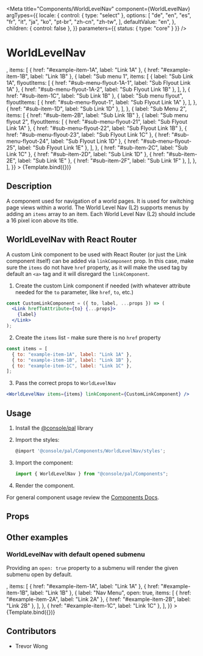 
<Meta
  title="Components/WorldLevelNav"
  component={WorldLevelNav}
  argTypes={{
    locale: {
      control: { type: "select" },
      options: [
        "de",
        "en",
        "es",
        "fr",
        "it",
        "ja",
        "ko",
        "pt-br",
        "zh-cn",
        "zh-tw",
      ],
      defaultValue: "en",
    },
    children: { control: false },
  }}
  parameters={{ status: { type: "core" } }}
/>

# WorldLevelNav


<Canvas>
  <Story
    name="Demo"
    args={{
      title: "Cloud PAL",
      titleHref: "/ibmcloud/pal/components/world-level-nav/code",
      icon: <IbmCloud16 />,
      items: [
        { href: "#example-item-1A", label: "Link 1A" },
        { href: "#example-item-1B", label: "Link 1B" },
        {
          label: "Sub menu 1",
          items: [
            {
              label: "Sub Link 1A",
              flyoutItems: [
                { href: "#sub-menu-flyout-1A-1", label: "Sub Flyout Link 1A" },
                { href: "#sub-menu-flyout-1A-2", label: "Sub Flyout Link 1B" },
              ],
            },
            { href: "#sub-item-1C", label: "Sub Link 1B" },
            {
              label: "Sub menu flyout",
              flyoutItems: [
                { href: "#sub-menu-flyout-1", label: "Sub Flyout Link 1A" },
              ],
            },
            { href: "#sub-item-1D", label: "Sub Link 1D" },
          ],
        },
        {
          label: "Sub Menu 2",
          items: [
            { href: "#sub-item-2B", label: "Sub Link 1B" },
            {
              label: "Sub menu flyout 2",
              flyoutItems: [
                { href: "#sub-menu-flyout-21", label: "Sub Flyout Link 1A" },
                { href: "#sub-menu-flyout-22", label: "Sub Flyout Link 1B" },
                { href: "#sub-menu-flyout-23", label: "Sub Flyout Link 1C" },
                { href: "#sub-menu-flyout-24", label: "Sub Flyout Link 1D" },
                { href: "#sub-menu-flyout-25", label: "Sub Flyout Link 1E" },
              ],
            },
            { href: "#sub-item-2C", label: "Sub Link 1C" },
            { href: "#sub-item-2D", label: "Sub Link 1D" },
            { href: "#sub-item-2E", label: "Sub Link 1E" },
            { href: "#sub-item-2F", label: "Sub Link 1F" },
          ],
        },
      ],
    }}
  >
    {Template.bind({})}
  </Story>
</Canvas>

## Description

A component used for navigation of a world pages. It is used for switching page views within a world. The World Level Nav (L2) supports
menus by adding an `items` array to an item. Each World Level Nav (L2) should include a 16 pixel icon above its title.

## WorldLevelNav with React Router

A custom Link component to be used with React Router (or just the Link component itself) can be added via `linkComponent` prop. In this case, make sure the `items` do not have `href` property, as it will make the used tag by default an `<a>` tag and it will disregard the `linkComponent`.

1.  Create the custom Link component if needed (with whatever attribute needed for the `to` parameter, like `href`, `to`, etc.)

```jsx
const CustomLinkComponent = ({ to, label, ...props }) => (
  <Link hrefToAttribute={to} {...props}>
    {label}
  </Link>
);
```

2.  Create the `items` list - make sure there is no `href` property

```jsx
const items = [
  { to: "example-item-1A", label: "Link 1A" },
  { to: "example-item-1B", label: "Link 1B" },
  { to: "example-item-1C", label: "Link 1C" },
];
```

3.  Pass the correct props to `WorldLevelNav`

```jsx
<WorldLevelNav items={items} linkComponent={CustomLinkComponent} />
```

## Usage

1.  Install the [@console/pal](https://github.ibm.com/ibmcloud/pal#how-to-install-and-use) library
2.  Import the styles:

    ```js
    @import '@console/pal/Components/WorldLevelNav/styles';
    ```

3.  Import the component:

    ```js
    import { WorldLevelNav } from "@console/pal/Components";
    ```

4.  Render the component.

For general component usage review the [Components Docs](https://pages.github.ibm.com/ibmcloud/pal/development-guidelines/components/overview).

## Props

<ArgsTable of={WorldLevelNav} />

## Other examples

### WorldLevelNav with default opened submenu

Providing an `open: true` property to a submenu will render the given submenu open by default.

<Canvas>
  <Story
    name="Demo-default-opened"
    args={{
      title: "Cloud PAL",
      titleHref: "/ibmcloud/pal/components/world-level-nav/code",
      icon: <IbmCloud16 />,
      items: [
        { href: "#example-item-1A", label: "Link 1A" },
        { href: "#example-item-1B", label: "Link 1B" },
        {
          label: "Nav Menu",
          open: true,
          items: [
            { href: "#example-item-2A", label: "Link 2A" },
            { href: "#example-item-2B", label: "Link 2B" },
          ],
        },
        { href: "#example-item-1C", label: "Link 1C" },
      ],
    }}
  >
    {Template.bind({})}
  </Story>
</Canvas>

## Contributors

- Trevor Wong
